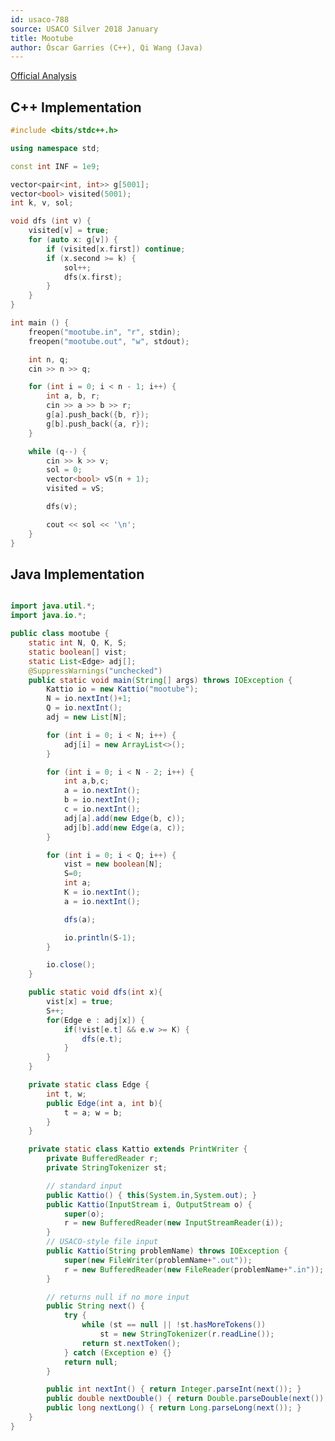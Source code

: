 ```yaml
---
id: usaco-788
source: USACO Silver 2018 January
title: Mootube
author: Óscar Garries (C++), Qi Wang (Java)
---
```


[Official Analysis](http://www.usaco.org/current/data/sol_mootube_silver_jan18.html)

<LanguageSection>

<CPPSection>

## C++ Implementation

```cpp
#include <bits/stdc++.h>

using namespace std;

const int INF = 1e9;

vector<pair<int, int>> g[5001];
vector<bool> visited(5001);
int k, v, sol;

void dfs (int v) {
	visited[v] = true;
	for (auto x: g[v]) {
		if (visited[x.first]) continue;
		if (x.second >= k) {
			sol++;
			dfs(x.first);
		}
	}
}

int main () {
	freopen("mootube.in", "r", stdin);
	freopen("mootube.out", "w", stdout);

	int n, q;
	cin >> n >> q;

	for (int i = 0; i < n - 1; i++) {
		int a, b, r;
		cin >> a >> b >> r;
		g[a].push_back({b, r});
		g[b].push_back({a, r});
	}

	while (q--) {
		cin >> k >> v;
		sol = 0;
		vector<bool> vS(n + 1);
		visited = vS;

		dfs(v);

		cout << sol << '\n';
	}
}

```

</CPPSection>

<JavaSection>

## Java Implementation

```java

import java.util.*;
import java.io.*;

public class mootube {
	static int N, Q, K, S;
	static boolean[] vist;
	static List<Edge> adj[];
	@SuppressWarnings("unchecked")
	public static void main(String[] args) throws IOException {
		Kattio io = new Kattio("mootube");
		N = io.nextInt()+1;
		Q = io.nextInt();
		adj = new List[N];

		for (int i = 0; i < N; i++) {
			adj[i] = new ArrayList<>();
		}

		for (int i = 0; i < N - 2; i++) {
			int a,b,c;
			a = io.nextInt();
			b = io.nextInt();
			c = io.nextInt();
			adj[a].add(new Edge(b, c));
			adj[b].add(new Edge(a, c));
		}

		for (int i = 0; i < Q; i++) {
			vist = new boolean[N];
			S=0;
			int a;
			K = io.nextInt();
			a = io.nextInt();

			dfs(a);

			io.println(S-1);
		}

		io.close();
	}

	public static void dfs(int x){
		vist[x] = true;
		S++;
		for(Edge e : adj[x]) {
			if(!vist[e.t] && e.w >= K) {
				dfs(e.t);
			}
		}
	}

	private static class Edge {
		int t, w;
		public Edge(int a, int b){
			t = a; w = b;
		}
	}

	private static class Kattio extends PrintWriter {
		private BufferedReader r;
		private StringTokenizer st;

		// standard input
		public Kattio() { this(System.in,System.out); }
		public Kattio(InputStream i, OutputStream o) {
			super(o);
			r = new BufferedReader(new InputStreamReader(i));
		}
		// USACO-style file input
		public Kattio(String problemName) throws IOException {
			super(new FileWriter(problemName+".out"));
			r = new BufferedReader(new FileReader(problemName+".in"));
		}

		// returns null if no more input
		public String next() {
			try {
				while (st == null || !st.hasMoreTokens())
					st = new StringTokenizer(r.readLine());
				return st.nextToken();
			} catch (Exception e) {}
			return null;
		}

		public int nextInt() { return Integer.parseInt(next()); }
		public double nextDouble() { return Double.parseDouble(next()); }
		public long nextLong() { return Long.parseLong(next()); }
	}
}

```

</JavaSection>

</LanguageSection>

